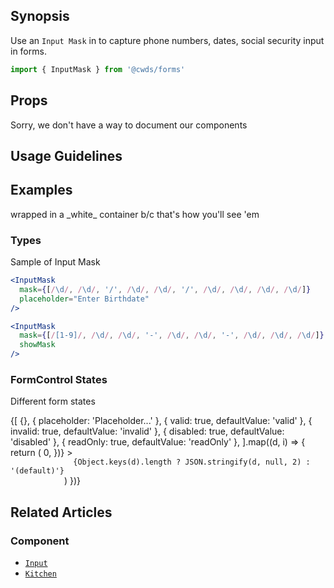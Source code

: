 
## Synopsis

Use an `Input Mask` in to capture phone numbers, dates, social security input in forms.

<DemoCard>
  <InputMask
    mask={[
      '(',
      /[1-9]/,
      /\d/,
      /\d/,
      ')',
      ' ',
      /\d/,
      /\d/,
      /\d/,
      '-',
      /\d/,
      /\d/,
      /\d/,
      /\d/,
    ]}
    showMask
  />
</DemoCard>

```jsx
import { InputMask } from '@cwds/forms'
```

## Props

<Alert color="warning">
  Sorry, we don't have a way to document our components
</Alert>

<!-- <PropTable docgen={Docgen.InputMask} /> -->

## Usage Guidelines

## Examples

<ReferenceCard>
  wrapped in a _white_ container b/c that's how you'll see 'em
</ReferenceCard>

### Types

Sample of Input Mask

<Card>
  <CardBody>
    <InputMask
      mask={[/\d/, /\d/, '/', /\d/, /\d/, '/', /\d/, /\d/, /\d/, /\d/]}
      placeholder="Enter Birthdate"
    />
  </CardBody>
</Card>

```jsx
<InputMask
  mask={[/\d/, /\d/, '/', /\d/, /\d/, '/', /\d/, /\d/, /\d/, /\d/]}
  placeholder="Enter Birthdate"
/>
```

<Card>
  <CardBody>
    <InputMask
      mask={[/[1-9]/, /\d/, /\d/, '-', /\d/, /\d/, '-', /\d/, /\d/, /\d/]}
      showMask
    />
  </CardBody>
</Card>

```jsx
<InputMask
  mask={[/[1-9]/, /\d/, /\d/, '-', /\d/, /\d/, '-', /\d/, /\d/, /\d/]}
  showMask
/>
```

### FormControl States

Different form states

<Card>
  <CardBody>
    {[
      {},
      { placeholder: 'Placeholder...' },
      { valid: true, defaultValue: 'valid' },
      { invalid: true, defaultValue: 'invalid' },
      { disabled: true, defaultValue: 'disabled' },
      { readOnly: true, defaultValue: 'readOnly' },
    ].map((d, i) => {
      return (
        <Row
          key={i}
          className={cn('d-flex align-items-center', {
            'mt-2': i > 0,
          })}
        >
          <Col xs="8">
            <code>
              {Object.keys(d).length ? JSON.stringify(d, null, 2) : '(default)'}
            </code>
          </Col>
          <Col xs="4">
            <InputMask
              mask={[
                /[1-9]/,
                /\d/,
                /\d/,
                '-',
                /\d/,
                /\d/,
                '-',
                /\d/,
                /\d/,
                /\d/,
              ]}
              {...d}
            />
          </Col>
        </Row>
      )
    })}
  </CardBody>
</Card>

## Related Articles

### Component

- [`Input`](/components/forms/input)
- [`Kitchen`](/components/forms/kitchen-sink)
